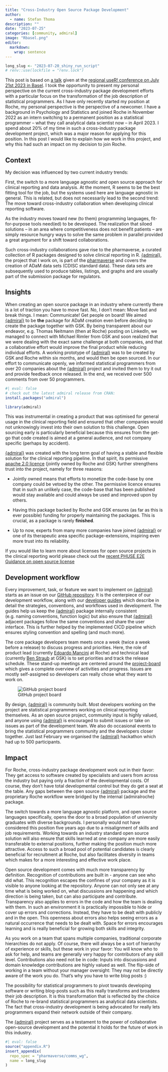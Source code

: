 ```yaml
---
title: "Cross-Industry Open Source Package Development"
author:
  - name: Stefan Thoma
description: ""
date: "2023-07-25"
categories: [community, admiral]
image: "Rbasel.png"
editor: 
  markdown: 
    wrap: sentence
---
```


<!--------------- my typical setup ----------------->

```r
long_slug <- "2023-07-20_shiny_run_script"
# renv::use(lockfile = "renv.lock")
```

<!--------------- post begins here ----------------->

This post is based on [a talk](https://stefanthoma.github.io/useR_2023_admiral/#/title-slide) given at the [regional useR! conference on July 21st 2023 in Basel](https://user-regional-2023.gitlab.io/basel/).
I took the opportunity to present my personal perspective on the current cross-industry package development efforts with a particular focus on the transformation of the job description of statistical programmers. 
As I have only recently started my position at Roche, my personal perspective is the perspective of a newcomer. 
I have a background in Psychology and Statistics and joined Roche in November 2022 as an intern switching to a permanent position as a statistical programmer -- what they call analytical data scientist now -- in April 2023.
I spend about 20% of my time in such a cross-industry package development project, which was a major reason for applying for this position. 
In this post I would like to explain how we work in this project, and why this had such an impact on my decision to join Roche. 

## Context

My decision was influenced by two current industry trends: 

First, the switch to a more language agnostic and open source approach for clinical reporting and data analysis. 
At the moment, R seems to be the best fitting tool for the job, but the systems used here are language agnostic in general. 
This is related, but does not necessarily lead to the second trend: 
The move toward cross-industry collaboration when developing clinical reporting software. 

As the industry moves toward new (to them) programming languages, fit-for-purpose tools need(ed) to be developed.
The realization that siloed solutions -- in an area where competitiveness does not benefit patients -- are simply resource hungry ways to solve the same problem in parallel provided a great argument for a shift toward collaborations. 

Such cross-industry collaborations gave rise to the pharmaverse, a curated collection of R packages designed to solve clinical reporting in R.
[{admiral}](https://github.com/pharmaverse/admiral), the project that I work on, is part of the [pharmaverse](https://pharmaverse.org/) and covers the creation of ADaM data sets (CDISC standard data).
These data sets are subsequently used to produce tables, listings, and graphs and are usually part of the submission package for regulators.  
<!-- You can read about the inception of [{admiral}](https://github.com/pharmaverse/admiral) in [this recent blog post by ...](). -->



## Insights

When creating an open source package in an industry where currently there is a lot of traction you have to move fast. 
No, I don't mean: Move fast and break things. 
I mean: Communicate! Get people on board! 
We aimed [{admiral}](https://github.com/pharmaverse/admiral) to be **the** package for ADaM creation even before deciding to create the package together with GSK. 
By being transparent about our endeavor, e.g. Thomas Neitmann (then at Roche) posting on LinkedIn, we managed to connect with Michael Rimler from GSK and soon realized that we were dealing with the exact same challenge at both companies, and that a collaborative effort would improve the final product while reducing individual efforts.
A working prototype of [{admiral}](https://github.com/pharmaverse/admiral) was to be created by GSK and Roche within six months, and would then be open sourced. 
In our effort to communicate openly, we informed statistical programmers from over 20 companies about the [{admiral}](https://github.com/pharmaverse/admiral) project and invited them to try it out and provide feedback once released. 
In the end, we received over 500 comments from over 50 programmers. 

```r
#| eval: false
# check out the latest admiral release from CRAN:
install.packages("admiral")

library(admiral)
```

This was instrumental in creating a product that was optimised for general usage in the clinical reporting field and ensured that other companies would not unknowingly invest into their own solution to this challenge. 
Open sourcing early is particularly beneficial because this ensures from the get-go that code created is aimed at a general audience, and not company specific (perhaps by accident).


[{admiral}](https://github.com/pharmaverse/admiral) was created with the long term goal of having a stable and flexible solution for the clinical reporting pipeline. 
In that spirit, its permissive [apache 2.0 licence](https://www.apache.org/licenses/LICENSE-2.0) (jointly owned by Roche and GSK) further strengthens trust into the project, namely for three reasons: 

  - Jointly owned means that efforts to monetize the code-base by one company could be vetoed by the other. The permissive licence ensures that in such an unlikely case, the code-base that has been published would stay available and could always be used and improved upon by others. 

  - Having this package backed by Roche and GSK ensures (as far as this is ever possible) funding for properly maintaining the packages. This is crucial, as a package is rarely **finished**. 


  - Up to now, experts from many more companies have joined [{admiral}](https://github.com/pharmaverse/admiral) or one of its therapeutic area specific package-extensions, inspiring even more trust into its reliability.

If you would like to learn more about licenses for open source projects in the clinical reporting world please check out the [recent PHUSE E2E Guidance on open source license](https://phuse-org.github.io/E2E-OS-Guidance/) 

## Development workflow

Every improvement, task, or feature we want to implement on [{admiral}](https://github.com/pharmaverse/admiral) starts as an issue on our [GitHub repository](https://github.com/pharmaverse/admiral).
It is the centerpiece of our development workflow, along with our [developer guides](https://pharmaverse.github.io/admiraldev/articles/programming_strategy.html) which describe in detail the strategies, conventions, and workflows used in development.
The guides help us keep the [{admiral}](https://github.com/pharmaverse/admiral) package internally consistent (e.g. naming conventions, function logic) but also ensure that [{admiral}](https://github.com/pharmaverse/admiral) adjacent packages follow the same conventions and share the user interface.
This is further helped by the implemented CICD pipeline which ensures styling convention and spelling (and much more).


The core package developers team meets once a week (twice a week before a release) to discuss progress and priorities. 
Here, the role of product lead (currently [Edoardo Mancini](https://www.linkedin.com/in/edoardo-mancini-7a4a40148/) at Roche) and technical lead (currently [Ben Straub](https://www.linkedin.com/in/ben-straub/) at GSK) is to set priorities and track the release schedule.
These stand-up meetings are centered around the [project-board](https://github.com/orgs/pharmaverse/projects/12) which gives a complete overview of activities and progress.
Issues are mostly self-assigned so developers can really chose what they want to work on. 

![GitHub project board](project_board.png)

By design, [{admiral}](https://github.com/pharmaverse/admiral) is community built. 
Most developers working on the project are statistical programmers working on clinical reporting themselves. 
As an open source project, community input is highly valued, and anyone using [{admiral}](https://github.com/pharmaverse/admiral) is encouraged to submit issues or take on issues as part of the development team.
We also do occasional events to bring the statistical programmers community and the developers closer together. 
Just last February we organised the [{admiral}](https://github.com/pharmaverse/admiral) hackathon which had up to 500 participants.


## Impact

For Roche, cross-industry package development work out in their favor: They get access to software created by specialists and users from across the industry but paying only a fraction of the developmental costs. 
Of course, they don't have total developmental control but they do get a seat at the table. 
Any gaps between the open source [{admiral}](https://github.com/pharmaverse/admiral) package and the proprietary Roche workflow were bridged by the internal {admiralroche} package. 


The switch towards a more language agnostic platform, and open source languages specifically, opens the door to a broad population of university graduates with diverse backgrounds.
I personally would not have considered this position five years ago due to a misalignment of skills and job requirements.
Working towards an industry standard open source solution will also ensure that skills learned at one company are more easily transferable to external positions, further making the position much more attractive.
Access to such a broad pool of potential candidates is clearly beneficial for recruitment at Roche, but also facilitates diversity in teams which makes for a more interesting and effective work place.

Open source development comes with much more transparency by definition. 
Recognition of contributions are built in - anyone can see who did what.
This recognition escapes the confines of your company as it is visible to anyone looking at the repository.
Anyone can not only see at any time what is being worked on, what discussions are happening and which direction is being taken, but can also participate and contribute.
Transparency also applies to errors in the code and how the team is dealing with them. 
In such an environment it is practically impossible to hide or cover up errors and corrections.
Instead, they have to be dealt with publicly and in the open. 
This openness about errors also helps seeing errors as a natural occurrence that needs to be dealt with.
Space for errors encourages learning and is really beneficial for growing both skills and integrity.

As you work on a team that spans multiple companies, traditional corporate hierarchies do not apply.
Of course, there will always be a sort of hierarchy of experience or skills, but these work in your favor: 
You will know who to ask for help, and teams are generally very happy for contributors of any skill level.
Contributions also need not be in code: Inputs into discussions and domain knowledge contributions are highly valued as well. 
The flip-side of working in a team without your manager oversight: They may not be directly aware of the work you do. 
That's why you have to write blog posts :)


The possibility for statistical programmers to pivot towards developing software or writing blog-posts such as this really transforms and broadens their job description.
It is this transformation that is reflected by the choice of Roche to re-brand statistical programmers as analytical data scientists. 
The fact that cross-industry development is being advocated for really lets programmers expand their network outside of their company.

The [{admiral}](https://github.com/pharmaverse/admiral) project serves as a testament to the power of collaborative open-source development and the potential it holds for the future of work in this industry.

<!--------------- appendices go here ----------------->

```r
#| eval: false
source("appendix.R")
insert_appendix(
  repo_spec = "pharmaverse/comms_wg",
  name = long_slug
)
```
